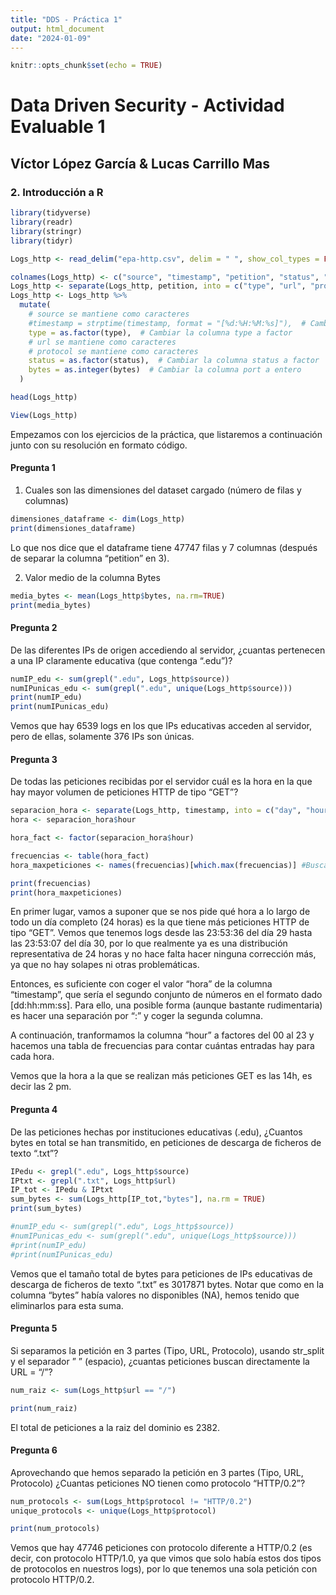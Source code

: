 ```yaml
---
title: "DDS - Práctica 1"
output: html_document
date: "2024-01-09"
---
```


```r
knitr::opts_chunk$set(echo = TRUE)
```

# Data Driven Security - Actividad Evaluable 1

## Víctor López García & Lucas Carrillo Mas

### 2. Introducción a R

```r
library(tidyverse)
library(readr)
library(stringr)
library(tidyr)
```

```r
Logs_http <- read_delim("epa-http.csv", delim = " ", show_col_types = FALSE)
```

```r
colnames(Logs_http) <- c("source", "timestamp", "petition", "status", "bytes")
Logs_http <- separate(Logs_http, petition, into = c("type", "url", "protocol"), sep = " ")
Logs_http <- Logs_http %>%
  mutate(
    # source se mantiene como caracteres
    #timestamp = strptime(timestamp, format = "[%d:%H:%M:%s]"),  # Cambiar la columna timestamp a fecha
    type = as.factor(type),  # Cambiar la columna type a factor
    # url se mantiene como caracteres
    # protocol se mantiene como caracteres
    status = as.factor(status),  # Cambiar la columna status a factor
    bytes = as.integer(bytes)  # Cambiar la columna port a entero
  )

head(Logs_http)
```

```r
View(Logs_http)
```

Empezamos con los ejercicios de la práctica, que listaremos a continuación junto con su resolución en formato código.

#### Pregunta 1

1.  Cuales son las dimensiones del dataset cargado (número de filas y columnas)

```r
dimensiones_dataframe <- dim(Logs_http)
print(dimensiones_dataframe)
```

Lo que nos dice que el dataframe tiene 47747 filas y 7 columnas (después de separar la columna "petition" en 3).

2.  Valor medio de la columna Bytes

```r
media_bytes <- mean(Logs_http$bytes, na.rm=TRUE)
print(media_bytes)
```

#### Pregunta 2

De las diferentes IPs de origen accediendo al servidor, ¿cuantas pertenecen a una IP claramente educativa (que contenga ".edu")?

```r
numIP_edu <- sum(grepl(".edu", Logs_http$source))
numIPunicas_edu <- sum(grepl(".edu", unique(Logs_http$source)))
print(numIP_edu)
print(numIPunicas_edu)
```

Vemos que hay 6539 logs en los que IPs educativas acceden al servidor, pero de ellas, solamente 376 IPs son únicas.

#### Pregunta 3

De todas las peticiones recibidas por el servidor cuál es la hora en la que hay mayor volumen de peticiones HTTP de tipo "GET"?

```r
separacion_hora <- separate(Logs_http, timestamp, into = c("day", "hour", "minute", "second"), sep = ":")
hora <- separacion_hora$hour

hora_fact <- factor(separacion_hora$hour)

frecuencias <- table(hora_fact)
hora_maxpeticiones <- names(frecuencias)[which.max(frecuencias)] #Buscamos la hora con más frecuencia en la tabla y sacamos el "nombre" (será la hora). 

print(frecuencias)
print(hora_maxpeticiones)

```

En primer lugar, vamos a suponer que se nos pide qué hora a lo largo de todo un día completo (24 horas) es la que tiene más peticiones HTTP de tipo "GET". Vemos que tenemos logs desde las 23:53:36 del día 29 hasta las 23:53:07 del día 30, por lo que realmente ya es una distribución representativa de 24 horas y no hace falta hacer ninguna corrección más, ya que no hay solapes ni otras problemáticas.

Entonces, es suficiente con coger el valor "hora" de la columna "timestamp", que sería el segundo conjunto de números en el formato dado [dd:hh:mm:ss]. Para ello, una posible forma (aunque bastante rudimentaria) es hacer una separación por ":" y coger la segunda columna.

A continuación, tranformamos la columna "hour" a factores del 00 al 23 y hacemos una tabla de frecuencias para contar cuántas entradas hay para cada hora.

Vemos que la hora a la que se realizan más peticiones GET es las 14h, es decir las 2 pm.

#### Pregunta 4

De las peticiones hechas por instituciones educativas (.edu), ¿Cuantos bytes en total se han transmitido, en peticiones de descarga de ficheros de texto ".txt"?

```r
IPedu <- grepl(".edu", Logs_http$source)
IPtxt <- grepl(".txt", Logs_http$url)
IP_tot <- IPedu & IPtxt
sum_bytes <- sum(Logs_http[IP_tot,"bytes"], na.rm = TRUE)
print(sum_bytes)

#numIP_edu <- sum(grepl(".edu", Logs_http$source))
#numIPunicas_edu <- sum(grepl(".edu", unique(Logs_http$source)))
#print(numIP_edu)
#print(numIPunicas_edu)
```

Vemos que el tamaño total de bytes para peticiones de IPs educativas de descarga de ficheros de texto ".txt" es 3017871 bytes. Notar que como en la columna "bytes" había valores no disponibles (NA), hemos tenido que eliminarlos para esta suma.

#### Pregunta 5

Si separamos la petición en 3 partes (Tipo, URL, Protocolo), usando str_split y el separador " " (espacio), ¿cuantas peticiones buscan directamente la URL = "/"?

```r
num_raiz <- sum(Logs_http$url == "/")

print(num_raiz)
```

El total de peticiones a la raiz del dominio es 2382.

#### Pregunta 6

Aprovechando que hemos separado la petición en 3 partes (Tipo, URL, Protocolo) ¿Cuantas peticiones NO tienen como protocolo "HTTP/0.2"?

```r
num_protocols <- sum(Logs_http$protocol != "HTTP/0.2")
unique_protocols <- unique(Logs_http$protocol)

print(num_protocols)
```

Vemos que hay 47746 peticiones con protocolo diferente a HTTP/0.2 (es decir, con protocolo HTTP/1.0, ya que vimos que solo había estos dos tipos de protocolos en nuestros logs), por lo que tenemos una sola petición con protocolo HTTP/0.2.

